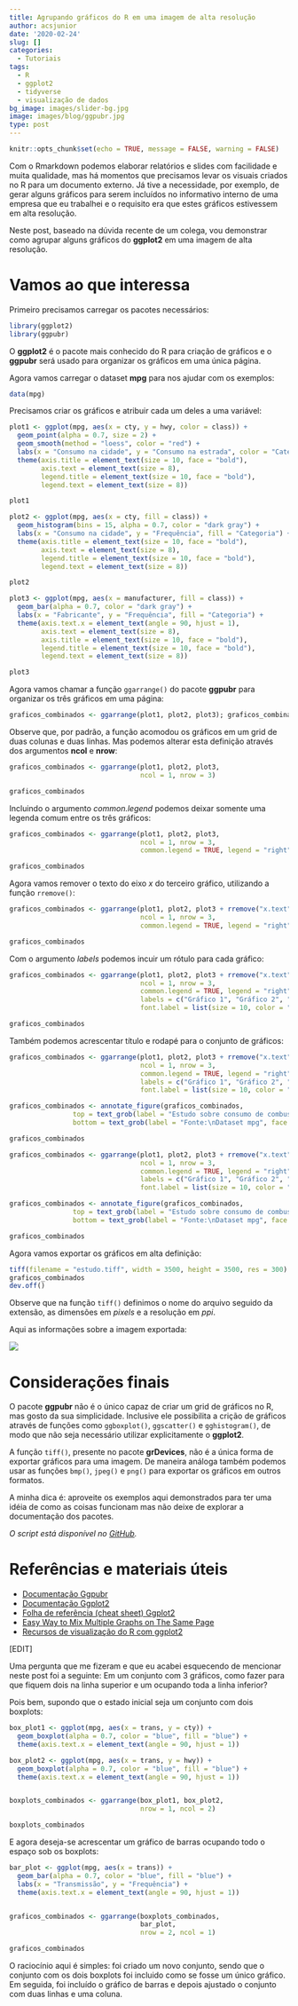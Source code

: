 ```yaml
---
title: Agrupando gráficos do R em uma imagem de alta resolução
author: acsjunior
date: '2020-02-24'
slug: []
categories:
  - Tutoriais
tags:
  - R
  - ggplot2
  - tidyverse
  - visualização de dados
bg_image: images/slider-bg.jpg
image: images/blog/ggpubr.jpg
type: post
---
```


```r
knitr::opts_chunk$set(echo = TRUE, message = FALSE, warning = FALSE)
```

Com o Rmarkdown podemos elaborar relatórios e slides com facilidade e muita qualidade, mas há momentos que precisamos levar os visuais criados no R para um documento externo. Já tive a necessidade, por exemplo, de gerar alguns gráficos para serem incluídos no informativo interno de uma empresa que eu trabalhei e o requisito era que estes gráficos estivessem em alta resolução.

Neste post, baseado na dúvida recente de um colega, vou demonstrar como agrupar alguns gráficos do **ggplot2** em uma imagem de alta resolução.


# Vamos ao que interessa

Primeiro precisamos carregar os pacotes necessários:

```r
library(ggplot2)
library(ggpubr)
```

O **ggplot2** é o pacote mais conhecido do R para criação de gráficos e o **ggpubr** será usado para organizar os gráficos em uma única página.

Agora vamos carregar o dataset **mpg** para nos ajudar com os exemplos:

```r
data(mpg)
```

Precisamos criar os gráficos e atribuir cada um deles a uma variável:

```r
plot1 <- ggplot(mpg, aes(x = cty, y = hwy, color = class)) +
  geom_point(alpha = 0.7, size = 2) +
  geom_smooth(method = "loess", color = "red") +
  labs(x = "Consumo na cidade", y = "Consumo na estrada", color = "Categoria") +
  theme(axis.title = element_text(size = 10, face = "bold"),
        axis.text = element_text(size = 8),
        legend.title = element_text(size = 10, face = "bold"),
        legend.text = element_text(size = 8))

plot1
```

```r
plot2 <- ggplot(mpg, aes(x = cty, fill = class)) +
  geom_histogram(bins = 15, alpha = 0.7, color = "dark gray") +
  labs(x = "Consumo na cidade", y = "Frequência", fill = "Categoria") +
  theme(axis.title = element_text(size = 10, face = "bold"),
        axis.text = element_text(size = 8),
        legend.title = element_text(size = 10, face = "bold"),
        legend.text = element_text(size = 8))

plot2
```

```r
plot3 <- ggplot(mpg, aes(x = manufacturer, fill = class)) +
  geom_bar(alpha = 0.7, color = "dark gray") +
  labs(x = "Fabricante", y = "Frequência", fill = "Categoria") +
  theme(axis.text.x = element_text(angle = 90, hjust = 1),
        axis.text = element_text(size = 8),
        axis.title = element_text(size = 10, face = "bold"),
        legend.title = element_text(size = 10, face = "bold"),
        legend.text = element_text(size = 8))

plot3
```

Agora vamos chamar a função `ggarrange()` do pacote **ggpubr** para organizar os três gráficos em uma página:

```r
graficos_combinados <- ggarrange(plot1, plot2, plot3); graficos_combinados
```

Observe que, por padrão, a função acomodou os gráficos em um grid de duas colunas e duas linhas. Mas podemos alterar esta definição através dos argumentos **ncol** e **nrow**:

```r
graficos_combinados <- ggarrange(plot1, plot2, plot3,
                                 ncol = 1, nrow = 3)

graficos_combinados
```

Incluindo o argumento *common.legend* podemos deixar somente uma legenda comum entre os três gráficos:

```r
graficos_combinados <- ggarrange(plot1, plot2, plot3, 
                                 ncol = 1, nrow = 3,
                                 common.legend = TRUE, legend = "right")

graficos_combinados
```

Agora vamos remover o texto do eixo *x* do terceiro gráfico, utilizando a função `rremove()`:

```r
graficos_combinados <- ggarrange(plot1, plot2, plot3 + rremove("x.text"), 
                                 ncol = 1, nrow = 3,
                                 common.legend = TRUE, legend = "right")

graficos_combinados
```

Com o argumento *labels* podemos incuir um rótulo para cada gráfico:

```r
graficos_combinados <- ggarrange(plot1, plot2, plot3 + rremove("x.text"), 
                                 ncol = 1, nrow = 3,
                                 common.legend = TRUE, legend = "right",
                                 labels = c("Gráfico 1", "Gráfico 2", "Gráfico 3"),
                                 font.label = list(size = 10, color = "blue"))

graficos_combinados
```

Também podemos acrescentar título e rodapé para o conjunto de gráficos:

```r
graficos_combinados <- ggarrange(plot1, plot2, plot3 + rremove("x.text"), 
                                 ncol = 1, nrow = 3,
                                 common.legend = TRUE, legend = "right",
                                 labels = c("Gráfico 1", "Gráfico 2", "Gráfico 3"),
                                 font.label = list(size = 10, color = "blue"))

graficos_combinados <- annotate_figure(graficos_combinados,
                top = text_grob(label = "Estudo sobre consumo de combustível", face = "bold", size = 16),
                bottom = text_grob(label = "Fonte:\nDataset mpg", face = "italic", size = 10, color = "red", x = 0.93))

graficos_combinados
```

```r
graficos_combinados <- ggarrange(plot1, plot2, plot3 + rremove("x.text"), 
                                 ncol = 1, nrow = 3,
                                 common.legend = TRUE, legend = "right",
                                 labels = c("Gráfico 1", "Gráfico 2", "Gráfico 3"),
                                 font.label = list(size = 10, color = "blue"))

graficos_combinados <- annotate_figure(graficos_combinados,
                top = text_grob(label = "Estudo sobre consumo de combustível", face = "bold", size = 16),
                bottom = text_grob(label = "Fonte:\nDataset mpg", face = "italic", size = 10, color = "red", x = 0.93))

graficos_combinados
```

Agora vamos exportar os gráficos em alta definição:

```r
tiff(filename = "estudo.tiff", width = 3500, height = 3500, res = 300)
graficos_combinados
dev.off()
```

Observe que na função `tiff()` definimos o nome do arquivo seguido da extensão, as dimensões em *pixels* e a resolução em *ppi*.

Aqui as informações sobre a imagem exportada:

![](images/1582561545831.png)

# Considerações finais

O pacote **ggpubr** não é o único capaz de criar um grid de gráficos no R, mas gosto da sua simplicidade. Inclusive ele possibilita a crição de gráficos através de funções como `ggboxplot()`, `ggscatter()` e `gghistogram()`, de modo que não seja necessário utilizar explicitamente o **ggplot2**.

A função `tiff()`, presente no pacote **grDevices**, não é a única forma de exportar gráficos para uma imagem. De maneira análoga também podemos usar as funções `bmp()`, `jpeg()` e `png()` para exportar os gráficos em outros formatos.

A minha dica é: aproveite os exemplos aqui demonstrados para ter uma idéia de como as coisas funcionam mas não deixe de explorar a documentação dos pacotes.

*O script está disponível no [GitHub](https://github.com/juniorssz/arrange-plots-example).*

# Referências e materiais úteis

* [Documentação Ggpubr](https://cran.r-project.org/web/packages/ggpubr/ggpubr.pdf)
* [Documentação Ggplot2](https://ggplot2.tidyverse.org/)
* [Folha de referência (cheat sheet) Ggplot2](https://github.com/rstudio/cheatsheets/blob/master/data-visualization-2.1.pdf)
* [Easy Way to Mix Multiple Graphs on The Same Page](http://www.sthda.com/english/articles/24-ggpubr-publication-ready-plots/81-ggplot2-easy-way-to-mix-multiple-graphs-on-the-same-page/)
* [Recursos de visualização do R com ggplot2](http://leg.ufpr.br/~walmes/cursoR/data-vis/03-vis-ggplot2.html)

[EDIT]

Uma pergunta que me fizeram e que eu acabei esquecendo de mencionar neste post foi a seguinte: Em um conjunto com 3 gráficos, como fazer para que fiquem dois na linha superior e um ocupando toda a linha inferior?

Pois bem, supondo que o estado inicial seja um conjunto com dois boxplots:

```r
box_plot1 <- ggplot(mpg, aes(x = trans, y = cty)) +
  geom_boxplot(alpha = 0.7, color = "blue", fill = "blue") +
  theme(axis.text.x = element_text(angle = 90, hjust = 1))

box_plot2 <- ggplot(mpg, aes(x = trans, y = hwy)) +
  geom_boxplot(alpha = 0.7, color = "blue", fill = "blue") +
  theme(axis.text.x = element_text(angle = 90, hjust = 1))


boxplots_combinados <- ggarrange(box_plot1, box_plot2, 
                                 nrow = 1, ncol = 2)

boxplots_combinados
```

E agora deseja-se acrescentar um gráfico de barras ocupando todo o espaço sob os boxplots:

```r
bar_plot <- ggplot(mpg, aes(x = trans)) +
  geom_bar(alpha = 0.7, color = "blue", fill = "blue") +
  labs(x = "Transmissão", y = "Frequência") +
  theme(axis.text.x = element_text(angle = 90, hjust = 1))


graficos_combinados <- ggarrange(boxplots_combinados, 
                                 bar_plot,
                                 nrow = 2, ncol = 1)

graficos_combinados
```

O raciocínio aqui é simples: foi criado um novo conjunto, sendo que o conjunto com os dois boxplots foi incluido como se fosse um único gráfico. Em seguida, foi incluído o gráfico de barras e depois ajustado o conjunto com duas linhas e uma coluna.
